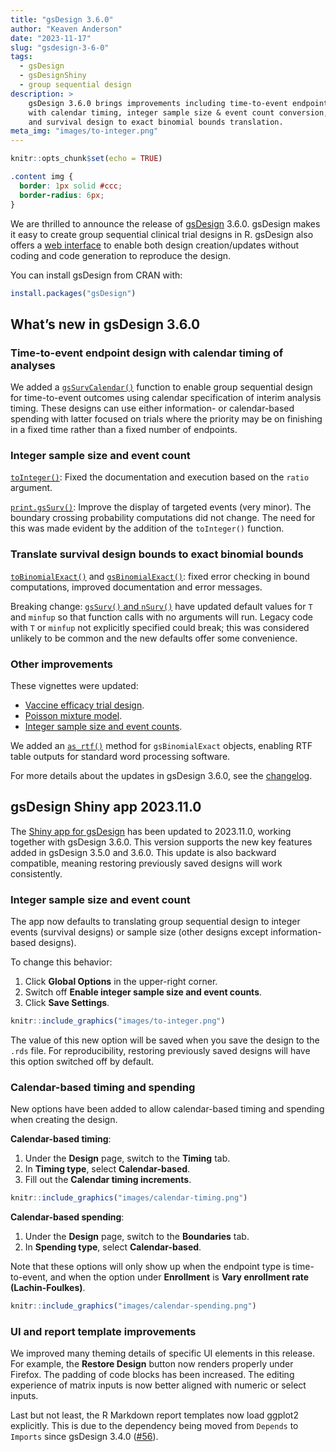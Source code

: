 ```yaml
---
title: "gsDesign 3.6.0"
author: "Keaven Anderson"
date: "2023-11-17"
slug: "gsdesign-3-6-0"
tags:
  - gsDesign
  - gsDesignShiny
  - group sequential design
description: >
    gsDesign 3.6.0 brings improvements including time-to-event endpoint design
    with calendar timing, integer sample size & event count conversion,
    and survival design to exact binomial bounds translation.
meta_img: "images/to-integer.png"
---
```


```r
knitr::opts_chunk$set(echo = TRUE)
```

```css
.content img {
  border: 1px solid #ccc;
  border-radius: 6px;
}
```

We are thrilled to announce the release of [gsDesign](https://keaven.github.io/gsDesign/) 3.6.0.
gsDesign makes it easy to create group sequential clinical trial designs in R.
gsDesign also offers a [web interface](https://rinpharma.shinyapps.io/gsdesign/)
to enable both design creation/updates without coding and code generation
to reproduce the design.

You can install gsDesign from CRAN with:

```r
install.packages("gsDesign")
```

## What's new in gsDesign 3.6.0

### Time-to-event endpoint design with calendar timing of analyses

We added a [`gsSurvCalendar()`](https://keaven.github.io/gsDesign/reference/gsSurvCalendar.html)
function to enable group sequential design for time-to-event outcomes
using calendar specification of interim analysis timing.
These designs can use either information- or calendar-based spending with latter
focused on trials where the priority may be on finishing in a fixed time
rather than a fixed number of endpoints.

### Integer sample size and event count

[`toInteger()`](https://keaven.github.io/gsDesign/reference/toInteger.html):
Fixed the documentation and execution based on the `ratio` argument.

[`print.gsSurv()`](https://keaven.github.io/gsDesign/reference/nSurv.html):
Improve the display of targeted events (very minor).
The boundary crossing probability computations did not change.
The need for this was made evident by the addition of the `toInteger()` function.

### Translate survival design bounds to exact binomial bounds

[`toBinomialExact()`](https://keaven.github.io/gsDesign/reference/toBinomialExact.html) and
[`gsBinomialExact()`](https://keaven.github.io/gsDesign/reference/gsBinomialExact.html):
fixed error checking in bound computations, improved documentation and error messages.

Breaking change: [`gsSurv()` and `nSurv()`](https://keaven.github.io/gsDesign/reference/nSurv.html)
have updated default values for `T` and `minfup` so that function calls
with no arguments will run.
Legacy code with `T` or `minfup` not explicitly specified could break;
this was considered unlikely to be common and the new defaults offer some convenience.

### Other improvements

These vignettes were updated:

- [Vaccine efficacy trial design](https://keaven.github.io/gsDesign/articles/VaccineEfficacy.html).
- [Poisson mixture model](https://keaven.github.io/gsDesign/articles/PoissonMixtureModel.html).
- [Integer sample size and event counts](https://keaven.github.io/gsDesign/articles/toInteger.html).

We added an [`as_rtf()`](https://keaven.github.io/gsDesign/reference/as_rtf.html)
method for `gsBinomialExact` objects,
enabling RTF table outputs for standard word processing software.

For more details about the updates in gsDesign 3.6.0, see the
[changelog](https://keaven.github.io/gsDesign/news/).

## gsDesign Shiny app 2023.11.0

The [Shiny app for gsDesign](https://rinpharma.shinyapps.io/gsdesign/)
has been updated to 2023.11.0, working together with gsDesign 3.6.0.
This version supports the new key features added in gsDesign 3.5.0 and 3.6.0.
This update is also backward compatible, meaning restoring previously saved
designs will work consistently.

### Integer sample size and event count

The app now defaults to translating group sequential design to
integer events (survival designs) or sample size
(other designs except information-based designs).

To change this behavior:

1. Click **Global Options** in the upper-right corner.
2. Switch off **Enable integer sample size and event counts**.
3. Click **Save Settings**.

```r
knitr::include_graphics("images/to-integer.png")
```

The value of this new option will be saved when you save the design to
the `.rds` file. For reproducibility, restoring previously saved designs
will have this option switched off by default.

### Calendar-based timing and spending

New options have been added to allow calendar-based timing and spending when
creating the design.

**Calendar-based timing**:

1. Under the **Design** page, switch to the **Timing** tab.
2. In **Timing type**, select **Calendar-based**.
3. Fill out the **Calendar timing increments**.

```r
knitr::include_graphics("images/calendar-timing.png")
```

**Calendar-based spending**:

1. Under the **Design** page, switch to the **Boundaries** tab.
2. In **Spending type**, select **Calendar-based**.

Note that these options will only show up when the endpoint type is
time-to-event, and when the option under **Enrollment** is
**Vary enrollment rate (Lachin-Foulkes)**.

```r
knitr::include_graphics("images/calendar-spending.png")
```

### UI and report template improvements

We improved many theming details of specific UI elements in this release.
For example, the **Restore Design** button now renders properly under Firefox.
The padding of code blocks has been increased. The editing experience of
matrix inputs is now better aligned with numeric or select inputs.

Last but not least, the R Markdown report templates now load ggplot2 explicitly.
This is due to the dependency being moved from `Depends` to `Imports`
since gsDesign 3.4.0 ([#56](https://github.com/keaven/gsDesign/issues/56)).
